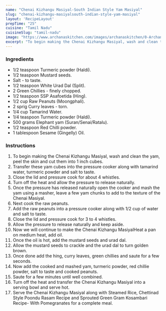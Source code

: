 ---
name: "Chenai Kizhangu Masiyal-South Indian Style Yam Masiyal"
slug: "chenai-kizhangu-masiyalsouth-indian-style-yam-masiyal"
layout: 'RecipeLayout'
prepTime: "25"
cuisine: "Tamil Nadu"
cuisineSlug: "tamil-nadu"
image: "https://www.archanaskitchen.com/images/archanaskitchen/0-Archanas-Kitchen-Recipes/2019/Chenai_Kizhangu_Masiyal_Recipe_12_1600.jpg"
excerpt: "To begin making the Chenai Kizhangu Masiyal, wash and clean the yam, peel the skin and cut them into 1 inch cubes"
---

### Ingredients

- 1/2 teaspoon Turmeric powder (Haldi).
- 1/2 teaspoon Mustard seeds.
- Salt - to taste.
- 1/2 teaspoon White Urad Dal (Split).
- 2 Green Chillies - finely chopped.
- 1/2 teaspoon SSP Asafoetida (Hing).
- 1/2 cup Raw Peanuts (Moongphali).
- 2 sprig Curry leaves - torn.
- 1/4 cup Tamarind Water.
- 1/4 teaspoon Turmeric powder (Haldi).
- 500 grams Elephant yam (Suran/Senai/Ratalu).
- 1/2 teaspoon Red Chilli powder.
- 1 tablespoon Sesame (Gingelly) Oil.

### Instructions

1. To begin making the Chenai Kizhangu Masiyal, wash and clean the yam, peel the skin and cut them into 1 inch cubes.
1. Transfer these yam cubes into the pressure cooker along with tamarind water, turmeric powder and salt to taste.
1. Close the lid and pressure cook for about 4 whistles.
1. Turn off the heat and allow the pressure to release naturally.
1. Once the pressure has released naturally open the cooker and mash the yam using a masher, leave a few yam chunks to add to the texture of the Chenai Masiyal.
1. Next cook the raw peanuts.
1. Add the raw peanuts into a pressure cooker along with 1/2 cup of water and salt to taste.
1. Close the lid and pressure cook for 3 to 4 whistles.
1. Allow the pressure to release naturally and keep aside.
1. Now we will continue to make the Chenai Kizhangu MasiyalHeat a pan on medium heat, add oil.
1. Once the oil is hot, add the mustard seeds and urad dal.
1. Allow the mustard seeds to crackle and the urad dal to turn golden brown.
1. Once done add the hing, curry leaves, green chillies and saute for a few seconds.
1. Now add the cooked and mashed yam, turmeric powder, red chillie powder, salt to taste and cooked peanuts.
1. Saute for a few minutes until well combined.
1. Turn off the heat and transfer the Chenai Kizhangu Masiyal into a serving bowl and serve hot.
1. Serve the Chenai Kizhangu Masiyal along with Steamed Rice, Chettinad Style Poondu Rasam Recipe and Sprouted Green Gram Kosambari Recipe- With Pomegranates  for a complete meal.
